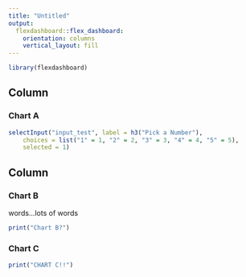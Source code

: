 ```yaml
---
title: "Untitled"
output: 
  flexdashboard::flex_dashboard:
    orientation: columns
    vertical_layout: fill
---
```


```r
library(flexdashboard)
```

Column {data-width=650}
-----------------------------------------------------------------------

### Chart A

```r
selectInput("input_test", label = h3("Pick a Number"), 
    choices = list("1" = 1, "2" = 2, "3" = 3, "4" = 4, "5" = 5), 
    selected = 1)
```

Column {data-width=350}
-----------------------------------------------------------------------

### Chart B

words...lots of words
```r
print("Chart B?")
```

### Chart C

```r
print("CHART C!!")
```

